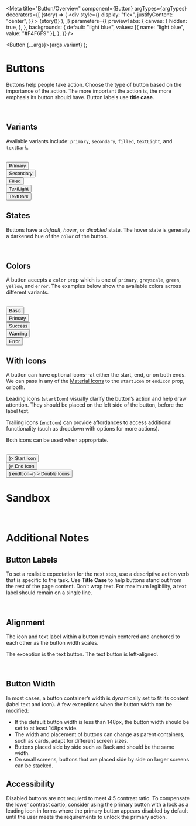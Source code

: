 

<Meta
  title="Button/Overview"
  component={Button}
  argTypes={argTypes}
  decorators={[
    (story) => (
      <div
        style={{
          display: "flex",
          justifyContent: "center",
        }}
      >
        {story()}
      </div>
    ),
  ]}
  parameters={{
    previewTabs: {
      canvas: {
        hidden: true,
      },
    },
    backgrounds: {
      default: "light blue",
      values: [{ name: "light blue", value: "#F4F6F9" }],
    },
  }}
/>

  <Button {...args}>{args.variant}</Button>
);

# Buttons

Buttons help people take action. Choose the type of button based on the importance of the action.
The more important the action is, the more emphasis its button should have.
Button labels use **title case**.

<br />

## Variants

Available variants include: `primary`, `secondary`, `filled`, `textLight`, and `textDark`.

<br />

<Story name="Variants">
  <Button color="primary" variant="primary">
    Primary
  </Button>
  <div style={{ marginRight: 16 }} />
  <Button color="primary" variant="secondary">
    Secondary
  </Button>
  <div style={{ marginRight: 16 }} />
  <Button color="primary" variant="filled">
    Filled
  </Button>
  <div style={{ marginRight: 16 }} />
  <Button color="primary" variant="textLight">
    TextLight
  </Button>
  <div style={{ marginRight: 16 }} />
  <Button color="primary" variant="textDark">
    TextDark
  </Button>
</Story>

<br />

## States

Buttons have a _default_, _hover_, or _disabled_ state. The hover state is generally a darkened
hue of the `color` of the button.

<br />

## Colors

A button accepts a `color` prop which is one of `primary`, `greyscale`,
`green`, `yellow`, and `error`. The examples below show the available colors
across different variants.

<br />

<Story name="Colors">
  <Button color="basic" variant="primary">
    Basic
  </Button>
  <div style={{ marginRight: 16 }} />
  <Button color="primary" variant="secondary">
    Primary
  </Button>
  <div style={{ marginRight: 16 }} />
  <Button color="success" variant="filled">
    Success
  </Button>
  <div style={{ marginRight: 16 }} />
  <Button color="warning" variant="primary">
    Warning
  </Button>
  <div style={{ marginRight: 16 }} />
  <Button color="error" variant="primary">
    Error
  </Button>
</Story>

<br />

## With Icons

A button can have optional icons--at either the start, end, or on both ends.
We can pass in any of the [Material Icons](https://mui.com/components/material-icons/) to
the `startIcon` or `endIcon` prop, or both.

Leading icons (`startIcon`) visually clarify the button’s action and help draw attention.
They should be placed on the left side of the button, before the label text.

Trailing icons (`endIcon`) can provide affordances to access additional functionality
(such as dropdown with options for more actions).

Both icons can be used when appropriate.

<br />

<Story name="With Icons">
  <Button variant="primary" startIcon={<AddIcon />}>
    Start Icon
  </Button>
  <div style={{ marginRight: 16 }} />
  <Button variant="secondary" size="small" endIcon={<ArrowForwardIcon />}>
    End Icon
  </Button>
  <div style={{ marginRight: 16 }} />
  <Button
    variant="filled"
    startIcon={<AccountCircleOutlinedIcon />}
    endIcon={<ArrowDropDownIcon />}
  >
    Double Icons
  </Button>
</Story>

# Sandbox

<br />

<Canvas>
  <Story
    story={button}
    name="Sandbox"
    args={{ variant: "primary" }}
    parameters={{ layout: "centered" }}
  />
</Canvas>

<ArgsTable of={Button} story="Sandbox" />

# Additional Notes

## Button Labels

To set a realistic expectation for the next step, use a descriptive action verb
that is specific to the task. Use **Title Case** to help buttons stand out from the
rest of the page content.
Don’t wrap text. For maximum legibility, a text label should remain on a single line.

<br />

## Alignment

The icon and text label within a button remain centered and anchored to each
other as the button width scales.

The exception is the text button. The text button is left-aligned.

<br />

## Button Width

In most cases, a button container’s width is dynamically set to fit its content
(label text and icon). A few exceptions when the button width can be modified:

- If the default button width is less than 148px, the button width should be set
  to at least 148px wide.
- The width and placement of buttons can change as parent containers, such as cards,
  adapt for different screen sizes.
- Buttons placed side by side such as Back and should be the same width.
- On small screens, buttons that are placed side by side on larger screens can be stacked.

## Accessibility

Disabled buttons are not requierd to meet 4:5 contrast ratio. To compensate the
lower contrast cartio, consider using the primary button with a lock as a leading icon
in forms where the primary button appears disabled by default until the user meets the
requirements to unlock the primary action.

